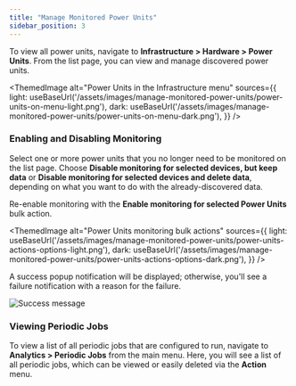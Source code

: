 ```yaml
---
title: "Manage Monitored Power Units"
sidebar_position: 3
---
```



To view all power units, navigate to **Infrastructure > Hardware > Power Units**. From the list page, you can view and manage discovered power units.

<ThemedImage
  alt="Power Units in the Infrastructure menu"
  sources={{
    light: useBaseUrl('/assets/images/manage-monitored-power-units/power-units-on-menu-light.png'),
    dark: useBaseUrl('/assets/images/manage-monitored-power-units/power-units-on-menu-dark.png'),
  }}
/>

### Enabling and Disabling Monitoring

Select one or more power units that you no longer need to be monitored on the list page. Choose **Disable monitoring for selected devices, but keep data** or **Disable monitoring for selected devices and delete data**, depending on what you want to do with the already-discovered data. 

Re-enable monitoring with the **Enable monitoring for selected Power Units** bulk action.

<ThemedImage
  alt="Power Units monitoring bulk actions"
  sources={{
    light: useBaseUrl('/assets/images/manage-monitored-power-units/power-units-actions-options-light.png'),
    dark: useBaseUrl('/assets/images/manage-monitored-power-units/power-units-actions-options-dark.png'),
  }}
/>

A success popup notification will be displayed; otherwise, you'll see a failure notification with a reason for the failure. 

![Success message](/assets/images/manage-monitored-power-units/enable-monitoring-success.png)

### Viewing Periodic Jobs

To view a list of all periodic jobs that are configured to run, navigate to **Analytics > Periodic Jobs** from the main menu. Here, you will see a list of all periodic jobs, which can be viewed or easily deleted via the **Action** menu.
